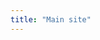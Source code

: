 ```yaml
---
title: "Main site"
---
```


```{=html}
<script type="text/javascript">
window.location.replace("https://jdawang.github.io");
</script>
```
